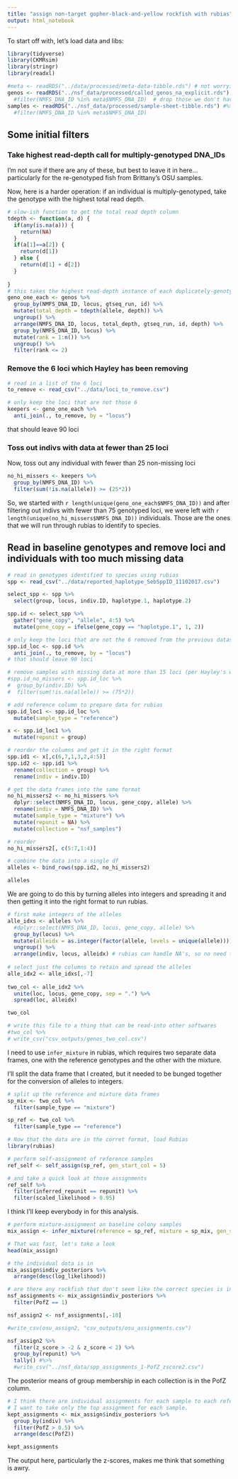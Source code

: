 ```yaml
---
title: "assign non-target gopher-black-and-yellow rockfish with rubias"
output: html_notebook
---
```


To start off with, let's load data and libs:
```r
library(tidyverse)
library(CKMRsim)
library(stringr)
library(readxl)

#meta <- readRDS("../data/processed/meta-data-tibble.rds") # not worrying about meta data right now...
genos <- readRDS("../nsf_data/processed/called_genos_na_explicit.rds") #%>%
  #filter(NMFS_DNA_ID %in% meta$NMFS_DNA_ID)  # drop those we don't have meta data for
samples <- readRDS("../nsf_data/processed/sample-sheet-tibble.rds") #%>%
  #filter(NMFS_DNA_ID %in% meta$NMFS_DNA_ID)

```

## Some initial filters

### Take highest read-depth call for multiply-genotyped DNA_IDs

I'm not sure if there are any of these, but best to leave it in here...
particularly for the re-genotyped fish from Brittany's OSU samples.

Now, here is a harder operation: if an individual is multiply-genotyped, take the
genotype with the highest total read depth.  
```r
# slow-ish function to get the total read depth column
tdepth <- function(a, d) {
  if(any(is.na(a))) {
    return(NA)
  }
  if(a[1]==a[2]) {
    return(d[1])
  } else {
    return(d[1] + d[2])
  }
  
}
# this takes the highest read-depth instance of each duplicately-genotyped individual.
geno_one_each <- genos %>%
  group_by(NMFS_DNA_ID, locus, gtseq_run, id) %>%
  mutate(total_depth = tdepth(allele, depth)) %>%
  ungroup() %>%
  arrange(NMFS_DNA_ID, locus, total_depth, gtseq_run, id, depth) %>%
  group_by(NMFS_DNA_ID, locus) %>%
  mutate(rank = 1:n()) %>%
  ungroup() %>%
  filter(rank <= 2)
```


### Remove the 6 loci which Hayley has been removing

```r
# read in a list of the 6 loci
to_remove <- read_csv("../data/loci_to_remove.csv")

# only keep the loci that are not those 6
keepers <- geno_one_each %>%
  anti_join(., to_remove, by = "locus")
```
that should leave 90 loci  

### Toss out indivs with data at fewer than 25 loci
Now, toss out any individual with fewer than 25 non-missing loci
```r
no_hi_missers <- keepers %>% 
  group_by(NMFS_DNA_ID) %>%
  filter(sum(!is.na(allele)) >= (25*2))
```
So, we started with `r length(unique(geno_one_each$NMFS_DNA_ID))` 
and after filtering out indivs with fewer than 75 genotyped loci, we were left with 
`r length(unique(no_hi_missers$NMFS_DNA_ID))` individuals.  Those are the ones that
we will run through rubias to identify to species.

## Read in baseline genotypes and remove loci and individuals with too much missing data

```r
# read in genotypes identified to species using rubias
spp <- read_csv("../data/reported_haplotype_SebSppID_11102017.csv")

select_spp <- spp %>%
  select(group, locus, indiv.ID, haplotype.1, haplotype.2)

spp.id <- select_spp %>%
  gather("gene_copy", "allele", 4:5) %>%
  mutate(gene_copy = ifelse(gene_copy == "haplotype.1", 1, 2))

# only keep the loci that are not the 6 removed from the previous dataset
spp.id_loc <- spp.id %>%
  anti_join(., to_remove, by = "locus")
# that should leave 90 loci 

# remove samples with missing data at more than 15 loci (per Hayley's workflow)
#spp.id_no_missers <- spp.id_loc %>%
#  group_by(indiv.ID) %>%
#  filter(sum(!is.na(allele)) >= (75*2))

# add reference column to prepare data for rubias
spp.id_loc1 <- spp.id_loc %>%
  mutate(sample_type = "reference")

x <- spp.id_loc1 %>%
  mutate(repunit = group)

# reorder the columns and get it in the right format
spp.id1 <- x[,c(6,7,1,3,2,4:5)]
spp.id2 <- spp.id1 %>%
  rename(collection = group) %>%
  rename(indiv = indiv.ID)

# get the data frames into the same format
no_hi_missers2 <- no_hi_missers %>%
  dplyr::select(NMFS_DNA_ID, locus, gene_copy, allele) %>%
  rename(indiv = NMFS_DNA_ID) %>%
  mutate(sample_type = "mixture") %>%
  mutate(repunit = NA) %>%
  mutate(collection = "nsf_samples")

# reorder
no_hi_missers2[, c(5:7,1:4)]

# combine the data into a single df
alleles <- bind_rows(spp.id2, no_hi_missers2)

alleles
```

We are going to do this by turning alleles into integers and spreading it and then getting it into the right format to run rubias.
```r
# first make integers of the alleles
alle_idxs <- alleles %>% 
  #dplyr::select(NMFS_DNA_ID, locus, gene_copy, allele) %>%
  group_by(locus) %>%
  mutate(alleidx = as.integer(factor(allele, levels = unique(allele)))) %>%
  ungroup() %>%
  arrange(indiv, locus, alleidx) # rubias can handle NA's, so no need to change them to 0's
  
# select just the columns to retain and spread the alleles
alle_idx2 <- alle_idxs[,-7]
  
two_col <- alle_idx2 %>%
  unite(loc, locus, gene_copy, sep = ".") %>%
  spread(loc, alleidx)

two_col

# write this file to a thing that can be read-into other softwares
#two_col %>%
# write_csv("csv_outputs/genos_two_col.csv")
```

I need to use `infer_mixture` in rubias, which requires two separate data frames, one with the reference genotypes and the other with the mixture. 

I'll split the data frame that I created, but it needed to be bunged together for the conversion of alleles to integers.

```r
# split up the reference and mixture data frames
sp_mix <- two_col %>%
  filter(sample_type == "mixture")

sp_ref <- two_col %>%
  filter(sample_type == "reference")
```


```r
# Now that the data are in the corret format, load Rubias
library(rubias)

# perform self-assignment of reference samples
ref_self <- self_assign(sp_ref, gen_start_col = 5)

# and take a quick look at those assignments
ref_self %>%
  filter(inferred_repunit == repunit) %>%
  filter(scaled_likelihood > 0.95)

```
I think I'll keep everybody in for this analysis.

```r
# perform mixture-assignment on baseline colony samples
mix_assign <- infer_mixture(reference = sp_ref, mixture = sp_mix, gen_start_col = 5, method = "MCMC", reps = 2000, burn_in = 100)

# That was fast, let's take a look
head(mix_assign)

# the individual data is in 
mix_assign$indiv_posteriors %>%
  arrange(desc(log_likelihood))

# are there any rockfish that don't seem like the correct species is in the reference?
nsf_assignments <- mix_assign$indiv_posteriors %>%
  filter(PofZ == 1)

nsf_assign2 <- nsf_assignments[,-10]

#write_csv(osu_assign2, "csv_outputs/osu_assignments.csv")

nsf_assign2 %>%
  filter(z_score > -2 & z_score < 2) %>%
  group_by(repunit) %>%
  tally() #%>%
  #write_csv("../nsf_data/spp_assignments_1-PofZ_zscore2.csv")
```
The posterior means of group membership in each collection is in the PofZ column.

```r
# I think there are individual assignments for each sample to each reference.
# I want to take only the top assignment for each sample.
kept_assignments <- mix_assign$indiv_posteriors %>%
  group_by(indiv) %>%
  filter(PofZ > 0.5) %>%
  arrange(desc(PofZ))

kept_assignments
```

The output here, particularly the z-scores, makes me think that something is awry.